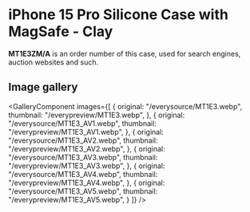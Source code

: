 
# iPhone 15 Pro Silicone Case with MagSafe - Clay

<Callout type='info' emoji='👉🏻'>**MT1E3ZM/A** is an order number of this case, used for search engines, auction websites and such.</Callout>

## Image gallery

<GalleryComponent
    images={[
      {
        original: "/everysource/MT1E3.webp",
        thumbnail: "/everypreview/MT1E3.webp",
      },
      {
        original: "/everysource/MT1E3_AV1.webp",
        thumbnail: "/everypreview/MT1E3_AV1.webp",
      },
      {
        original: "/everysource/MT1E3_AV2.webp",
        thumbnail: "/everypreview/MT1E3_AV2.webp",
      },
      {
        original: "/everysource/MT1E3_AV3.webp",
        thumbnail: "/everypreview/MT1E3_AV3.webp",
      },
      {
        original: "/everysource/MT1E3_AV4.webp",
        thumbnail: "/everypreview/MT1E3_AV4.webp",
      },
      {
        original: "/everysource/MT1E3_AV5.webp",
        thumbnail: "/everypreview/MT1E3_AV5.webp",
      }
    ]}
  />
